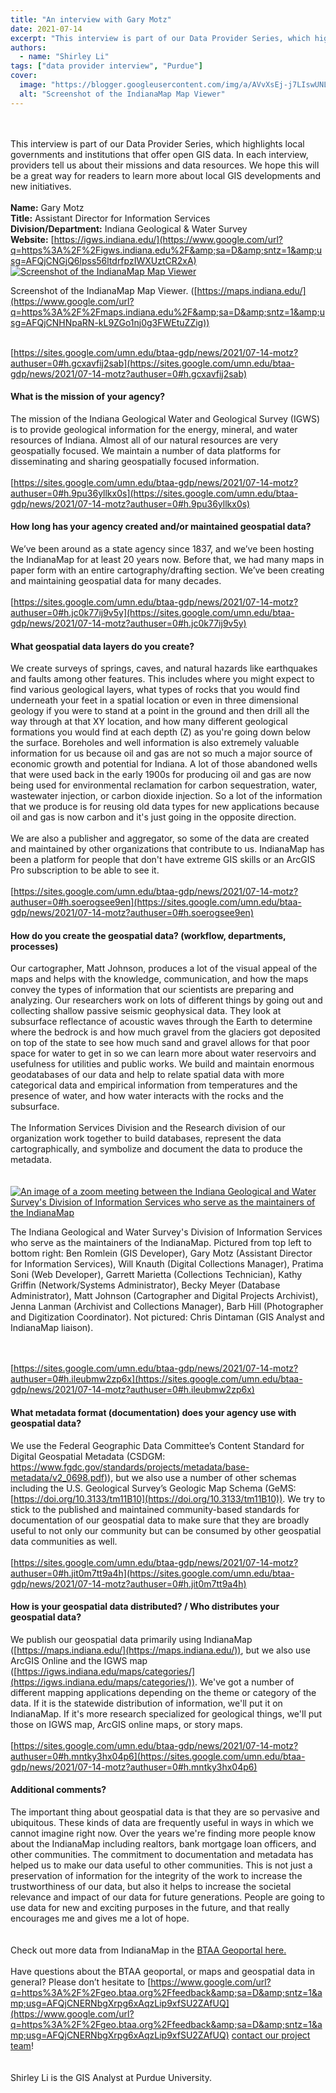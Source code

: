 ```yaml
---
title: "An interview with Gary Motz"
date: 2021-07-14
excerpt: "This interview is part of our Data Provider Series, which highlights local governments and institutions that offer open GIS data."
authors:
  - name: "Shirley Li"
tags: ["data provider interview", "Purdue"]
cover:
  image: "https://blogger.googleusercontent.com/img/a/AVvXsEj-j7LIswUNLlPI1Kk4NiVeEg5tMe1a8KILF9dUHsK-Vjju1pijvapCclCEtlGWC-hfEKIv20vGCNXdmb2FPfdUiHpSX4sanf1fV5I8rBd3wxA2MLy16vCuaHf6sidYzC6Gz5jfPO2qYRlCpQS-VKIrC5qR1ok391MTn336VwLEJ5l5KyfLzTvKtPhlQg=w753-h614"
  alt: "Screenshot of the IndianaMap Map Viewer"
---
```


<br/><br/>This interview is part of our Data Provider Series, which highlights local governments and institutions that offer open GIS data. In each interview, providers tell us about their missions and data resources. We hope this will be a great way for readers to learn more about local GIS developments and new initiatives.<br/><br/>**Name:** Gary Motz<br/>**Title:** Assistant Director for Information Services<br/>**Division/Department:** Indiana Geological &amp; Water Survey<br/>**Website:** [https://igws.indiana.edu/](https://www.google.com/url?q=https%3A%2F%2Figws.indiana.edu%2F&amp;sa=D&amp;sntz=1&amp;usg=AFQjCNGjQ6lpss56ltdrfpzIWXUztCR2xA)<br/><a href="https://blogger.googleusercontent.com/img/a/AVvXsEj-j7LIswUNLlPI1Kk4NiVeEg5tMe1a8KILF9dUHsK-Vjju1pijvapCclCEtlGWC-hfEKIv20vGCNXdmb2FPfdUiHpSX4sanf1fV5I8rBd3wxA2MLy16vCuaHf6sidYzC6Gz5jfPO2qYRlCpQS-VKIrC5qR1ok391MTn336VwLEJ5l5KyfLzTvKtPhlQg=s1147"><img alt="Screenshot of the IndianaMap Map Viewer" src="https://blogger.googleusercontent.com/img/a/AVvXsEj-j7LIswUNLlPI1Kk4NiVeEg5tMe1a8KILF9dUHsK-Vjju1pijvapCclCEtlGWC-hfEKIv20vGCNXdmb2FPfdUiHpSX4sanf1fV5I8rBd3wxA2MLy16vCuaHf6sidYzC6Gz5jfPO2qYRlCpQS-VKIrC5qR1ok391MTn336VwLEJ5l5KyfLzTvKtPhlQg=w753-h614"/></a><br/>

Screenshot of the IndianaMap Map Viewer. ([https://maps.indiana.edu/](https://www.google.com/url?q=https%3A%2F%2Fmaps.indiana.edu%2F&amp;sa=D&amp;sntz=1&amp;usg=AFQjCNHNpaRN-kL9ZGo1nj0g3FWEtuZZig))

<br/>[https://sites.google.com/umn.edu/btaa-gdp/news/2021/07-14-motz?authuser=0#h.gcxavfij2sab](https://sites.google.com/umn.edu/btaa-gdp/news/2021/07-14-motz?authuser=0#h.gcxavfij2sab)

#### What is the mission of your agency?

The mission of the Indiana Geological Water and Geological Survey (IGWS) is to provide geological information for the energy, mineral, and water resources of Indiana. Almost all of our natural resources are very geospatially focused. We maintain a number of data platforms for disseminating and sharing geospatially focused information.<br/><br/>[https://sites.google.com/umn.edu/btaa-gdp/news/2021/07-14-motz?authuser=0#h.9pu36yllkx0s](https://sites.google.com/umn.edu/btaa-gdp/news/2021/07-14-motz?authuser=0#h.9pu36yllkx0s)

#### How long has your agency created and/or maintained geospatial data?

We’ve been around as a state agency since 1837, and we’ve been hosting the IndianaMap for at least 20 years now. Before that, we had many maps in paper form with an entire cartography/drafting section. We’ve been creating and maintaining geospatial data for many decades. <br/><br/>[https://sites.google.com/umn.edu/btaa-gdp/news/2021/07-14-motz?authuser=0#h.jc0k77ij9v5y](https://sites.google.com/umn.edu/btaa-gdp/news/2021/07-14-motz?authuser=0#h.jc0k77ij9v5y)

#### What geospatial data layers do you create?

We create surveys of springs, caves, and natural hazards like earthquakes and faults among other features. This includes where you might expect to find various geological layers, what types of rocks that you would find underneath your feet in a spatial location or even in three dimensional geology if you were to stand at a point in the ground and then drill all the way through at that XY location, and how many different geological formations you would find at each depth (Z) as you're going down below the surface. Boreholes and well information is also extremely valuable information for us because oil and gas are not so much a major source of economic growth and potential for Indiana. A lot of those abandoned wells that were used back in the early 1900s for producing oil and gas are now being used for environmental reclamation for carbon sequestration, water, wastewater injection, or carbon dioxide injection. So a lot of the information that we produce is for reusing old data types for new applications because oil and gas is now carbon and it's just going in the opposite direction.<br/><br/>We are also a publisher and aggregator, so some of the data are created and maintained by other organizations that contribute to us. IndianaMap has been a platform for people that don't have extreme GIS skills or an ArcGIS Pro subscription to be able to see it.<br/><br/>[https://sites.google.com/umn.edu/btaa-gdp/news/2021/07-14-motz?authuser=0#h.soerogsee9en](https://sites.google.com/umn.edu/btaa-gdp/news/2021/07-14-motz?authuser=0#h.soerogsee9en)

#### How do you create the geospatial data? (workflow, departments, processes)

Our cartographer, Matt Johnson, produces a lot of the visual appeal of the maps and helps with the knowledge, communication, and how the maps convey the types of information that our scientists are preparing and analyzing. Our researchers work on lots of different things by going out and collecting shallow passive seismic geophysical data. They look at subsurface reflectance of acoustic waves through the Earth to determine where the bedrock is and how much gravel from the glaciers got deposited on top of the state to see how much sand and gravel allows for that poor space for water to get in so we can learn more about water reservoirs and usefulness for utilities and public works. We build and maintain enormous geodatabases of our data and help to relate spatial data with more categorical data and empirical information from temperatures and the presence of water, and how water interacts with the rocks and the subsurface. <br/><br/>The Information Services Division and the Research division of our organization work together to build databases, represent the data cartographically, and symbolize and document the data to produce the metadata. <br/><br/><br/><a href="https://blogger.googleusercontent.com/img/a/AVvXsEgjfXg2qXBoXEkzG_7gRjFCs_LwK6gTIXMqufwaWtByMORWcXQ3wKJDh1rzybg3neDMiQ6onZOTKsXNkWIDVlMmbNLkwDIUY_OpQw3lpR1lQYPfSRPp-cyBxyrT1RwyFLD91EeYOf3MAsGV5pbAttPjehJnt9nszjdQlKW2W3WjM5mR9qWd_ZLDwKEa5w=s1280"><img alt="An image of a zoom meeting between the Indiana Geological and Water Survey's Division of Information Services who serve as the maintainers of the IndianaMap" src="https://blogger.googleusercontent.com/img/a/AVvXsEgjfXg2qXBoXEkzG_7gRjFCs_LwK6gTIXMqufwaWtByMORWcXQ3wKJDh1rzybg3neDMiQ6onZOTKsXNkWIDVlMmbNLkwDIUY_OpQw3lpR1lQYPfSRPp-cyBxyrT1RwyFLD91EeYOf3MAsGV5pbAttPjehJnt9nszjdQlKW2W3WjM5mR9qWd_ZLDwKEa5w=w1324-h609"/></a><br/>

The Indiana Geological and Water Survey's Division of Information Services who serve as the maintainers of the IndianaMap. Pictured from top left to bottom right: Ben Romlein (GIS Developer), Gary Motz (Assistant Director for Information Services), Will Knauth (Digital Collections Manager), Pratima Soni (Web Developer), Garrett Marietta (Collections Technician), Kathy Griffin (Network/Systems Administrator), Becky Meyer (Database Administrator), Matt Johnson (Cartographer and Digital Projects Archivist), Jenna Lanman (Archivist and Collections Manager), Barb Hill (Photographer and Digitization Coordinator). Not pictured: Chris Dintaman (GIS Analyst and IndianaMap liaison).

<br/><br/>[https://sites.google.com/umn.edu/btaa-gdp/news/2021/07-14-motz?authuser=0#h.ileubmw2zp6x](https://sites.google.com/umn.edu/btaa-gdp/news/2021/07-14-motz?authuser=0#h.ileubmw2zp6x)

#### What metadata format (documentation) does your agency use with geospatial data?

We use the Federal Geographic Data Committee’s Content Standard for Digital Geospatial Metadata (CSDGM: [https://www.fgdc.gov/standards/projects/metadata/base-metadata/v2_0698.pdf)](https://www.fgdc.gov/standards/projects/metadata/base-metadata/v2_0698.pdf)), but we also use a number of other schemas including the U.S. Geological Survey’s Geologic Map Schema (GeMS: [https://doi.org/10.3133/tm11B10](https://doi.org/10.3133/tm11B10)). We try to stick to the published and maintained community-based standards for documentation of our geospatial data to make sure that they are broadly useful to not only our community but can be consumed by other geospatial data communities as well. <br/><br/>[https://sites.google.com/umn.edu/btaa-gdp/news/2021/07-14-motz?authuser=0#h.jit0m7tt9a4h](https://sites.google.com/umn.edu/btaa-gdp/news/2021/07-14-motz?authuser=0#h.jit0m7tt9a4h)

#### How is your geospatial data distributed? / Who distributes your geospatial data?

We publish our geospatial data primarily using IndianaMap ([https://maps.indiana.edu/](https://maps.indiana.edu/)), but we also use ArcGIS Online and the IGWS map ([https://igws.indiana.edu/maps/categories/](https://igws.indiana.edu/maps/categories/)). We've got a number of different mapping applications depending on the theme or category of the data. If it is the statewide distribution of information, we'll put it on IndianaMap. If it's more research specialized for geological things, we'll put those on IGWS map, ArcGIS online maps, or story maps. <br/><br/>[https://sites.google.com/umn.edu/btaa-gdp/news/2021/07-14-motz?authuser=0#h.mntky3hx04p6](https://sites.google.com/umn.edu/btaa-gdp/news/2021/07-14-motz?authuser=0#h.mntky3hx04p6)

#### Additional comments?

The important thing about geospatial data is that they are so pervasive and ubiquitous. These kinds of data are frequently useful in ways in which we cannot imagine right now. Over the years we're finding more people know about the IndianaMap including realtors, bank mortgage loan officers, and other communities. The commitment to documentation and metadata has helped us to make our data useful to other communities. This is not just a preservation of information for the integrity of the work to increase the trustworthiness of our data, but also it helps to increase the societal relevance and impact of our data for future generations. People are going to use data for new and exciting purposes in the future, and that really encourages me and gives me a lot of hope. <br/><br/><br/>Check out more data from IndianaMap in the [BTAA Geoportal here.](https://www.google.com/url?q=https%3A%2F%2Fgeo.btaa.org%2F%3Ff%255Bpcdm_memberOf_sm%255D%255B%255D%3D09a-01&amp;sa=D&amp;sntz=1&amp;usg=AFQjCNEXJCBJW079xWhMX8JJ7esYC1ZCdA)<br/><br/>Have questions about the BTAA geoportal, or maps and geospatial data in general? Please don’t hesitate to [https://www.google.com/url?q=https%3A%2F%2Fgeo.btaa.org%2Ffeedback&amp;sa=D&amp;sntz=1&amp;usg=AFQjCNERNbgXrpg6xAqzLip9xfSU2ZAfUQ](https://www.google.com/url?q=https%3A%2F%2Fgeo.btaa.org%2Ffeedback&amp;sa=D&amp;sntz=1&amp;usg=AFQjCNERNbgXrpg6xAqzLip9xfSU2ZAfUQ) [contact our project team](https://www.google.com/url?q=https%3A%2F%2Fgeo.btaa.org%2Ffeedback&amp;sa=D&amp;sntz=1&amp;usg=AFQjCNERNbgXrpg6xAqzLip9xfSU2ZAfUQ)!<br/><br/><br/>Shirley Li is the GIS Analyst at Purdue University.
